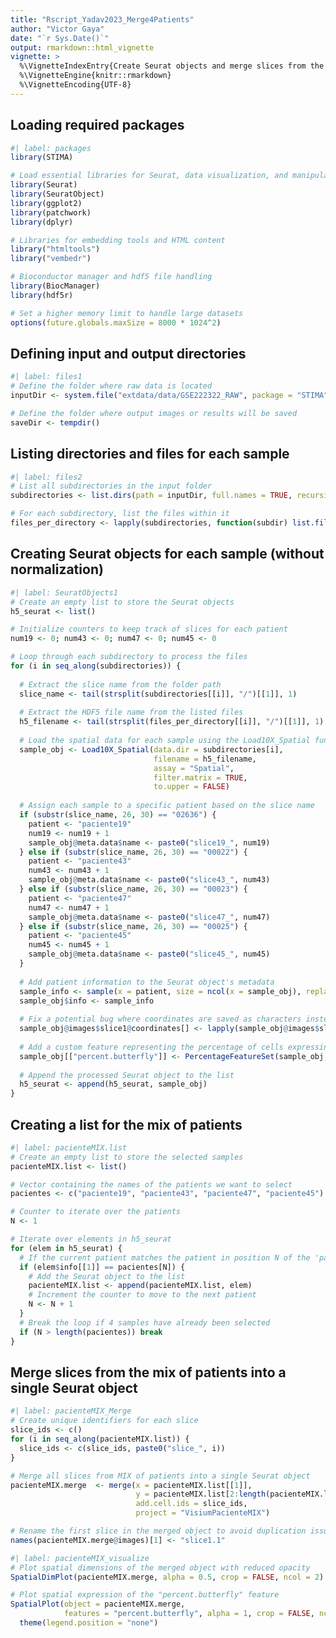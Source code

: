 ```yaml
---
title: "Rscript_Yadav2023_Merge4Patients"
author: "Victor Gaya"
date: "`r Sys.Date()`"
output: rmarkdown::html_vignette
vignette: >
  %\VignetteIndexEntry{Create Seurat objects and merge slices from the mix of patients}
  %\VignetteEngine{knitr::rmarkdown}
  %\VignetteEncoding{UTF-8}
---
```

## Loading required packages
```r
#| label: packages
library(STIMA)

# Load essential libraries for Seurat, data visualization, and manipulation
library(Seurat)
library(SeuratObject)
library(ggplot2)
library(patchwork)
library(dplyr)

# Libraries for embedding tools and HTML content
library("htmltools")
library("vembedr")

# Bioconductor manager and hdf5 file handling
library(BiocManager)
library(hdf5r)

# Set a higher memory limit to handle large datasets
options(future.globals.maxSize = 8000 * 1024^2)
```
## Defining input and output directories
```r
#| label: files1
# Define the folder where raw data is located
inputDir <- system.file("extdata/data/GSE222322_RAW", package = "STIMA")

# Define the folder where output images or results will be saved
saveDir <- tempdir()
```
## Listing directories and files for each sample
```r
#| label: files2
# List all subdirectories in the input folder
subdirectories <- list.dirs(path = inputDir, full.names = TRUE, recursive = FALSE)

# For each subdirectory, list the files within it
files_per_directory <- lapply(subdirectories, function(subdir) list.files(path = subdir, full.names = TRUE))
```
## Creating Seurat objects for each sample (without normalization)
```r
#| label: SeuratObjects1
# Create an empty list to store the Seurat objects
h5_seurat <- list()

# Initialize counters to keep track of slices for each patient
num19 <- 0; num43 <- 0; num47 <- 0; num45 <- 0

# Loop through each subdirectory to process the files
for (i in seq_along(subdirectories)) {
  
  # Extract the slice name from the folder path
  slice_name <- tail(strsplit(subdirectories[[i]], "/")[[1]], 1)
  
  # Extract the HDF5 file name from the listed files
  h5_filename <- tail(strsplit(files_per_directory[[i]], "/")[[1]], 1)
  
  # Load the spatial data for each sample using the Load10X_Spatial function
  sample_obj <- Load10X_Spatial(data.dir = subdirectories[i], 
                                filename = h5_filename, 
                                assay = "Spatial",
                                filter.matrix = TRUE, 
                                to.upper = FALSE)
  
  # Assign each sample to a specific patient based on the slice name
  if (substr(slice_name, 26, 30) == "02636") { 
    patient <- "paciente19"
    num19 <- num19 + 1 
    sample_obj@meta.data$name <- paste0("slice19_", num19)
  } else if (substr(slice_name, 26, 30) == "00022") { 
    patient <- "paciente43"
    num43 <- num43 + 1
    sample_obj@meta.data$name <- paste0("slice43_", num43)
  } else if (substr(slice_name, 26, 30) == "00023") { 
    patient <- "paciente47"
    num47 <- num47 + 1
    sample_obj@meta.data$name <- paste0("slice47_", num47)
  } else if (substr(slice_name, 26, 30) == "00025") { 
    patient <- "paciente45"
    num45 <- num45 + 1
    sample_obj@meta.data$name <- paste0("slice45_", num45)
  }
  
  # Add patient information to the Seurat object's metadata
  sample_info <- sample(x = patient, size = ncol(x = sample_obj), replace = TRUE)
  sample_obj$info <- sample_info
  
  # Fix a potential bug where coordinates are saved as characters instead of integers
  sample_obj@images$slice1@coordinates[] <- lapply(sample_obj@images$slice1@coordinates, as.integer)
  
  # Add a custom feature representing the percentage of cells expressing certain genes
  sample_obj[["percent.butterfly"]] <- PercentageFeatureSet(sample_obj, features = c("SNAP25", "MAP2", "RBFOX3", "SYP"))
  
  # Append the processed Seurat object to the list
  h5_seurat <- append(h5_seurat, sample_obj)
}
```
## Creating a list for the mix of patients
```r
#| label: pacienteMIX.list
# Create an empty list to store the selected samples
pacienteMIX.list <- list()

# Vector containing the names of the patients we want to select
pacientes <- c("paciente19", "paciente43", "paciente47", "paciente45")

# Counter to iterate over the patients
N <- 1

# Iterate over elements in h5_seurat
for (elem in h5_seurat) {
  # If the current patient matches the patient in position N of the 'pacientes' vector
  if (elem$info[[1]] == pacientes[N]) {
    # Add the Seurat object to the list
    pacienteMIX.list <- append(pacienteMIX.list, elem)
    # Increment the counter to move to the next patient
    N <- N + 1
  }
  # Break the loop if 4 samples have already been selected
  if (N > length(pacientes)) break
}
```
## Merge slices from the mix of patients into a single Seurat object
```r
#| label: pacienteMIX_Merge
# Create unique identifiers for each slice
slice_ids <- c()
for (i in seq_along(pacienteMIX.list)) { 
  slice_ids <- c(slice_ids, paste0("slice_", i)) 
}

# Merge all slices from MIX of patients into a single Seurat object
pacienteMIX.merge  <- merge(x = pacienteMIX.list[[1]], 
                            y = pacienteMIX.list[2:length(pacienteMIX.list)], 
                            add.cell.ids = slice_ids, 
                            project = "VisiumPacienteMIX")

# Rename the first slice in the merged object to avoid duplication issues
names(pacienteMIX.merge@images)[1] <- "slice1.1"
```
```r
#| label: pacienteMIX_visualize
# Plot spatial dimensions of the merged object with reduced opacity
SpatialDimPlot(pacienteMIX.merge, alpha = 0.5, crop = FALSE, ncol = 2)

# Plot spatial expression of the "percent.butterfly" feature
SpatialPlot(object = pacienteMIX.merge, 
            features = "percent.butterfly", alpha = 1, crop = FALSE, ncol = 2) & 
  theme(legend.position = "none")
```